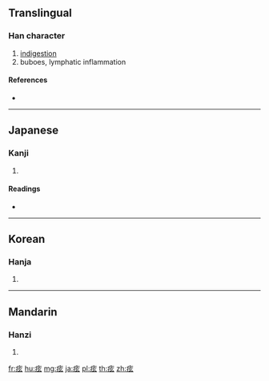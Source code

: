 {{character info/new}}
==Translingual==

===Han character===
{{Han char|rn=104|rad=疒|as=05|sn=10|four=|canj=KYVI}}

# [[indigestion]]
# buboes, lymphatic inflammation

====References====
* {{Han ref|kx=0772.030|dkj=22124|dj=1182.080|hdz=42669.020|uh=75C3|ud=30147}}

----

==Japanese==

===Kanji===
{{ja-kanji|grade=|rs=疒05}}

# {{defn|lang=ja|sort=疒05}}

====Readings====
* {{ja-readings|on=[[けん]] (ken), [[げん]] (gen)|kun=|nanori=}}

----

==Korean==

===Hanja===
{{ko-hanja|hangeul=현|eumhun=|rv=hyeon|mr=hyŏn|y=hyen}}

# {{defn|lang=ko|sort=疒05}}

----

==Mandarin==

===Hanzi===
{{cmn-hanzi|pin=[[xián]] ([[xian2]])|wg=hsien<sup>2</sup>}}

# {{defn|lang=cmn|sort=疒05}}

[[fr:痃]]
[[hu:痃]]
[[mg:痃]]
[[ja:痃]]
[[pl:痃]]
[[th:痃]]
[[zh:痃]]